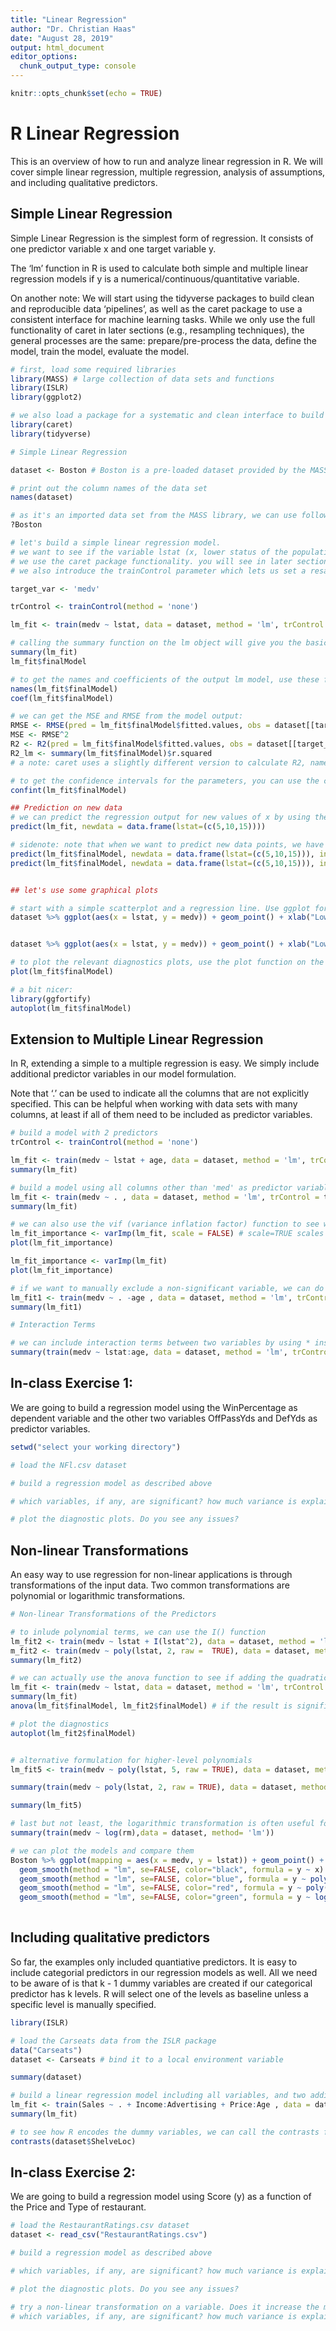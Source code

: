 ```yaml
---
title: "Linear Regression"
author: "Dr. Christian Haas"
date: "August 28, 2019"
output: html_document
editor_options: 
  chunk_output_type: console
---
```


```r
knitr::opts_chunk$set(echo = TRUE)
```

# R Linear Regression

This is an overview of how to run and analyze linear regression in R. We will cover simple linear regression, multiple regression, analysis of assumptions, and including qualitative predictors.

## Simple Linear Regression

Simple Linear Regression is the simplest form of regression. It consists of one predictor variable x and one target variable y.

The 'lm' function in R is used to calculate both simple and multiple linear regression models if y is a numerical/continuous/quantitative variable.

On another note: We will start using the tidyverse packages to build clean and reproducible data 'pipelines', as well as the caret package to use a consistent interface for machine learning tasks. While we only use the full functionality of caret in later sections (e.g., resampling techniques), the general processes are the same: prepare/pre-process the data, define the model, train the model, evaluate the model.

```r
# first, load some required libraries
library(MASS) # large collection of data sets and functions
library(ISLR)
library(ggplot2)

# we also load a package for a systematic and clean interface to build machine learning models
library(caret)
library(tidyverse)

# Simple Linear Regression

dataset <- Boston # Boston is a pre-loaded dataset provided by the MASS package

# print out the column names of the data set
names(dataset)

# as it's an imported data set from the MASS library, we can use following command to get additional information about the variables
?Boston

# let's build a simple linear regression model.
# we want to see if the variable lstat (x, lower status of the population) significantly affects medv (y, median home value)
# we use the caret package functionality. you will see in later sections that this will make it much easier to specify additional steps in model training and evaluation
# we also introduce the trainControl parameter which lets us set a resampling strategy. for now, we use 'none'

target_var <- 'medv'

trControl <- trainControl(method = 'none')

lm_fit <- train(medv ~ lstat, data = dataset, method = 'lm', trControl = trControl)

# calling the summary function on the lm object will give you the basic regression output
summary(lm_fit)
lm_fit$finalModel

# to get the names and coefficients of the output lm model, use these functions
names(lm_fit$finalModel)
coef(lm_fit$finalModel)

# we can get the MSE and RMSE from the model output:
RMSE <- RMSE(pred = lm_fit$finalModel$fitted.values, obs = dataset[[target_var]])
MSE <- RMSE^2
R2 <- R2(pred = lm_fit$finalModel$fitted.values, obs = dataset[[target_var]])
R2_lm <- summary(lm_fit$finalModel)$r.squared
# a note: caret uses a slightly different version to calculate R2, namely it calculates the correlation between observed and predicted values and squares this correlation r. this can lead to slight differences in R2 compared to what we're used to from the lm() models. However, for all intents and purposes of this class, we don't need to worry about these small differences

# to get the confidence intervals for the parameters, you can use the confint functions
confint(lm_fit$finalModel)

## Prediction on new data
# we can predict the regression output for new values of x by using the generic 'predict' function 
predict(lm_fit, newdata = data.frame(lstat=(c(5,10,15))))

# sidenote: note that when we want to predict new data points, we have to distinguish between confidence intervals 
predict(lm_fit$finalModel, newdata = data.frame(lstat=(c(5,10,15))), interval="confidence") # confidence is the for actual values of the parameters
predict(lm_fit$finalModel, newdata = data.frame(lstat=(c(5,10,15))), interval="prediction") # prediction intervals are larger than confidence intervals, as we have additional uncertainty when predicting new data


## let's use some graphical plots

# start with a simple scatterplot and a regression line. Use ggplot for nicer graphs 
dataset %>% ggplot(aes(x = lstat, y = medv)) + geom_point() + xlab("Lower Status") + ylab ("Median House Value")


dataset %>% ggplot(aes(x = lstat, y = medv)) + geom_point() + xlab("Lower Status") + ylab ("Median House Value") + geom_smooth(method='lm')

# to plot the relevant diagnostics plots, use the plot function on the lm object
plot(lm_fit$finalModel)

# a bit nicer:
library(ggfortify)
autoplot(lm_fit$finalModel)


```

## Extension to Multiple Linear Regression

In R, extending a simple to a multiple regression is easy. We simply include additional predictor variables in our model formulation.

Note that '.' can be used to indicate all the columns that are not explicitly specified. This can be helpful when working with data sets with many columns, at least if all of them need to be included as predictor variables.

```r
# build a model with 2 predictors
trControl <- trainControl(method = 'none')

lm_fit <- train(medv ~ lstat + age, data = dataset, method = 'lm', trControl = trControl)
summary(lm_fit)

# build a model using all columns other than 'med' as predictor variables
lm_fit <- train(medv ~ . , data = dataset, method = 'lm', trControl = trControl)
summary(lm_fit)

# we can also use the vif (variance inflation factor) function to see which predictors have the most influence in the regression. the built-in version of varImp() in caret uses the t statistics for regression
lm_fit_importance <- varImp(lm_fit, scale = FALSE) # scale=TRUE scales everything between 0 and 100, where 100 indicates the highest importance 
plot(lm_fit_importance)

lm_fit_importance <- varImp(lm_fit)
plot(lm_fit_importance)

# if we want to manually exclude a non-significant variable, we can do it as follows:
lm_fit1 <- train(medv ~ . -age , data = dataset, method = 'lm', trControl = trControl) # re-run without the age variable
summary(lm_fit1)

# Interaction Terms

# we can include interaction terms between two variables by using * instead of +
summary(train(medv ~ lstat:age, data = dataset, method = 'lm', trControl = trControl))
```

## In-class Exercise 1:

We are going to build a regression model using the WinPercentage as dependent variable and the other two variables OffPassYds and DefYds as predictor variables.

```r
setwd("select your working directory")

# load the NFl.csv dataset

# build a regression model as described above

# which variables, if any, are significant? how much variance is explained by the model?

# plot the diagnostic plots. Do you see any issues?

```



## Non-linear Transformations

An easy way to use regression for non-linear applications is through transformations of the input data. Two common transformations are polynomial or logarithmic transformations.

```r
# Non-linear Transformations of the Predictors

# to inlude polynomial terms, we can use the I() function
lm_fit2 <- train(medv ~ lstat + I(lstat^2), data = dataset, method = 'lm', trControl = trControl)
m_fit2 <- train(medv ~ poly(lstat, 2, raw =  TRUE), data = dataset, method = 'lm', trControl = trControl)
summary(lm_fit2)

# we can actually use the anova function to see if adding the quadratic variable significantly decreases the RSS
lm_fit <- train(medv ~ lstat, data = dataset, method = 'lm', trControl = trControl)
summary(lm_fit)
anova(lm_fit$finalModel, lm_fit2$finalModel) # if the result is significant, it means that the models lead to significantly different explained variances

# plot the diagnostics
autoplot(lm_fit2$finalModel)


# alternative formulation for higher-level polynomials
lm_fit5 <- train(medv ~ poly(lstat, 5, raw = TRUE), data = dataset, method = 'lm', trControl = trControl)

summary(train(medv ~ poly(lstat, 2, raw = TRUE), data = dataset, method = 'lm', trControl = trControl))

summary(lm_fit5)

# last but not least, the logarithmic transformation is often useful for non-linear variables
summary(train(medv ~ log(rm),data = dataset, method= 'lm'))

# we can plot the models and compare them
Boston %>% ggplot(mapping = aes(x = medv, y = lstat)) + geom_point() + 
  geom_smooth(method = "lm", se=FALSE, color="black", formula = y ~ x) +
  geom_smooth(method = "lm", se=FALSE, color="blue", formula = y ~ poly(x, 2, raw = TRUE)) +
  geom_smooth(method = "lm", se=FALSE, color="red", formula = y ~ poly(x, 5, raw = TRUE)) +
  geom_smooth(method = "lm", se=FALSE, color="green", formula = y ~ log(x)) 
  

```

## Including qualitative predictors

So far, the examples only included quantiative predictors. It is easy to include categorial predictors in our regression models as well. All we need to be aware of is that k - 1 dummy variables are created if our categorical predictor has k levels. R will select one of the levels as baseline unless a specific level is manually specified. 

```r
library(ISLR)

# load the Carseats data from the ISLR package
data("Carseats")
dataset <- Carseats # bind it to a local environment variable

summary(dataset)

# build a linear regression model including all variables, and two additional interaction variables
lm_fit <- train(Sales ~ . + Income:Advertising + Price:Age , data = dataset, method = 'lm', trControl = trControl)
summary(lm_fit)

# to see how R encodes the dummy variables, we can call the contrasts function
contrasts(dataset$ShelveLoc)
```


## In-class Exercise 2:

We are going to build a regression model using Score (y) as a function of the Price and Type of restaurant.

```r
# load the RestaurantRatings.csv dataset
dataset <- read_csv("RestaurantRatings.csv")

# build a regression model as described above

# which variables, if any, are significant? how much variance is explained by the model?

# plot the diagnostic plots. Do you see any issues?

# try a non-linear transformation on a variable. Does it increase the model performance? Do the diagnostic plots look better now?
# which variables, if any, are significant? how much variance is explained by the model?

```


